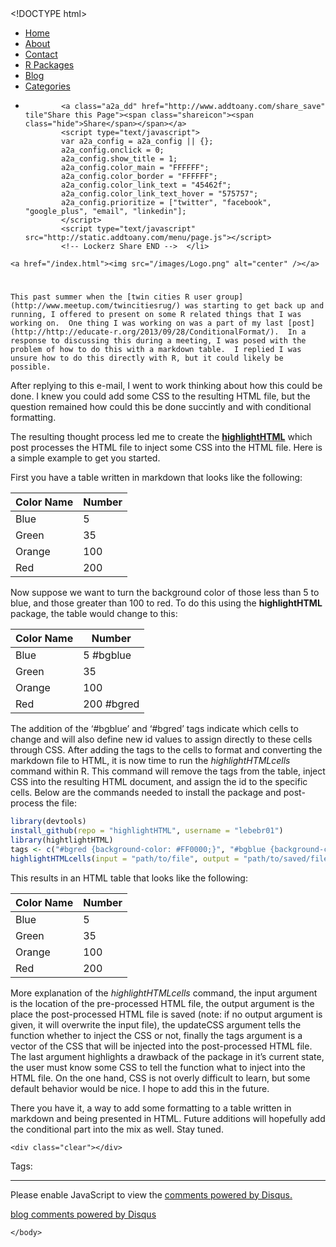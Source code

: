 <!DOCTYPE html>
<html>
  <head>
    <meta charset="utf-8">
    <title></title>
    <meta name="author" content="Brandon LeBeau" />
   <link rel="alternate" type="application/rss+xml" title="Educate-R" href="http://educate-r.org/feed.xml">
    <link rel="stylesheet" type="text/css" href="/stylesheets/newstyle.css">
    <link rel="stylesheet" href="/stylesheets/xcodeDkGrey.css">
    <script type='text/javascript' src="/stylesheets/highlight.pack.js"></script>
<script type="text/javascript">

    var _gaq = _gaq || [];
    _gaq.push(['_setAccount', 'UA-43425299-1']);
    _gaq.push(['_trackPageview']);

    (function() {
      var ga = document.createElement('script'); ga.type = 'text/javascript'; ga.async = true;
      ga.src = ('https:' == document.location.protocol ? 'https://ssl' : 'http://www') + '.google-analytics.com/ga.js';
      var s = document.getElementsByTagName('script')[0]; s.parentNode.insertBefore(ga, s);
    })();
 </script>
   </head>

  <body>
    <script>hljs.initHighlightingOnLoad();</script>

 <div id="navigation">
  <ul>
  <li><a href="/index.html">Home</a></li>
  <li><a href="/about.html">About</a></li>
  <li><a href="/contact.html">Contact</a></li>
  <li><a href="/projects.html">R Packages</a></li>
  <li><a href="/blog.html">Blog</a></li>
  <li><a href="/tags.html">Categories</a></li>
  <li>         <!-- Lockerz Share BEGIN -->
            <a class="a2a_dd" href="http://www.addtoany.com/share_save" tile"Share this Page"><span class="shareicon"><span class="hide">Share</span></span></a>
            <script type="text/javascript">
            var a2a_config = a2a_config || {};
            a2a_config.onclick = 0;
            a2a_config.show_title = 1;
            a2a_config.color_main = "FFFFFF";
            a2a_config.color_border = "FFFFFF";
            a2a_config.color_link_text = "45462f";
            a2a_config.color_link_text_hover = "575757";
            a2a_config.prioritize = ["twitter", "facebook",  "google_plus", "email", "linkedin"];
            </script>
            <script type="text/javascript" src="http://static.addtoany.com/menu/page.js"></script>
            <!-- Lockerz Share END -->  </li>
  </ul>
  </div>
  <div id="headerimg">
    <a href="/index.html"><img src="/images/Logo.png" alt="center" /></a>
  </div>
  <div class="content">
  <div class="blog">
   <!-- <h2></h2> -->
     <div class="full">
  <h1 class="entry-title">
    <a href="/Rmd/2013-11-1-CondFormatMarkdown.Rmd" title="" rel="bookmark"></a>
  </h1>
  <div class="entry-content full-content">
    This past summer when the [twin cities R user group](http://www.meetup.com/twincitiesrug/) was starting to get back up and running, I offered to present on some R related things that I was working on.  One thing I was working on was a part of my last [post](http://http://educate-r.org/2013/09/28/ConditionalFormat/).  In a response to discussing this during a meeting, I was posed with the problem of how to do this with a markdown table.  I replied I was unsure how to do this directly with R, but it could likely be possible.

After replying to this e-mail, I went to work thinking about how this could be done.  I knew you could add some CSS to the resulting HTML file, but the question remained how could this be done succintly and with conditional formatting.

The resulting thought process led me to create the **[highlightHTML](https://github.com/lebebr01/highlightHTML)** which post processes the HTML file to inject some CSS into the HTML file.  Here is a simple example to get you started.

First you have a table written in markdown that looks like the following:

| Color Name | Number   |  
|------------|----------|  
| Blue       | 5        |  
| Green      | 35       |  
| Orange     | 100      |  
| Red        | 200      |  

Now suppose we want to turn the background color of those less than 5 to blue, and those greater than 100 to red.  To do this using the **highlightHTML** package, the table would change to this:

| Color Name | Number     |  
|------------|------------|  
| Blue       | 5  #bgblue |  
| Green      | 35         |  
| Orange     | 100        |  
| Red        | 200 #bgred |  

The addition of the '#bgblue' and '#bgred' tags indicate which cells to change and will also define new id values to assign directly to these cells through CSS.  After adding the tags to the cells to format and converting the markdown file to HTML, it is now time to run the *highlightHTMLcells* command within R.  This command will remove the tags from the table, inject CSS into the resulting HTML document, and assign the id to the specific cells.  Below are the commands needed to install the package and post-process the file:

```r
library(devtools)
install_github(repo = "highlightHTML", username = "lebebr01")
library(hightlightHTML)
tags <- c("#bgred {background-color: #FF0000;}", "#bgblue {background-color: #0000FF;}")
highlightHTMLcells(input = "path/to/file", output = "path/to/saved/file", updateCSS = TRUE, tags = tags)
```

This results in an HTML table that looks like the following:

<table><thead>
<tr>
<th>Color Name</th>
<th>Number</th>
</tr>
</thead><tbody>
<tr>
<td>Blue</td>
<td id='bgblue'>5 </td>
</tr>
<tr>
<td>Green</td>
<td>35</td>
</tr>
<tr>
<td>Orange</td>
<td>100</td>
</tr>
<tr>
<td>Red</td>
<td id='bgred'>200</td>
</tr>
</tbody></table>

More explanation of the *highlightHTMLcells* command, the input argument is the location of the pre-processed HTML file, the output argument is the place the post-processed HTML file is saved (note: if no output argument is given, it will overwrite the input file), the updateCSS argument tells the function whether to inject the CSS or not, finally the tags argument is a vector of the CSS that will be injected into the post-processed HTML file.  The last argument highlights a drawback of the package in it's current state, the user must know some CSS to tell the function what to inject into the HTML file.  On the one hand, CSS is not overly difficult to learn, but some default behavior would be nice.  I hope to add this in the future.

There you have it, a way to add some formatting to a table written in markdown and being presented in HTML.  Future additions will hopefully add the conditional part into the mix as well.  Stay tuned.



    <div class="clear"></div>
  </div>
  <p class="alt-font tight">
    Tags:&nbsp;
    
  </p>
  <p class="by-line">
    <span class="date full-date">
      <abbr class="published" title=""></abbr>
    </span>
  </p>
  <div class="clear"></div>
</div>
<div class="rule">
  <hr/>
</div>

<div id="disqus_thread"></div>
<script type="text/javascript">
  var disqus_shortname = 'rjourney';

  var disqus_url = "http://lebebr01.github.com/Rmd/2013-11-1-CondFormatMarkdown.Rmd";

  (function() {
      var dsq = document.createElement('script'); dsq.type = 'text/javascript'; dsq.async = true;
      dsq.src = 'http://' + disqus_shortname + '.disqus.com/embed.js';
      (document.getElementsByTagName('head')[0] || document.getElementsByTagName('body')[0]).appendChild(dsq);
  })();
</script>
<noscript>Please enable JavaScript to view the <a href="http://disqus.com/?ref_noscript">comments powered by Disqus.</a></noscript>
<a href="http://disqus.com" class="dsq-brlink">blog comments powered by <span class="logo-disqus">Disqus</span></a>




  </div>
  </div>  
    </body>
</html>
